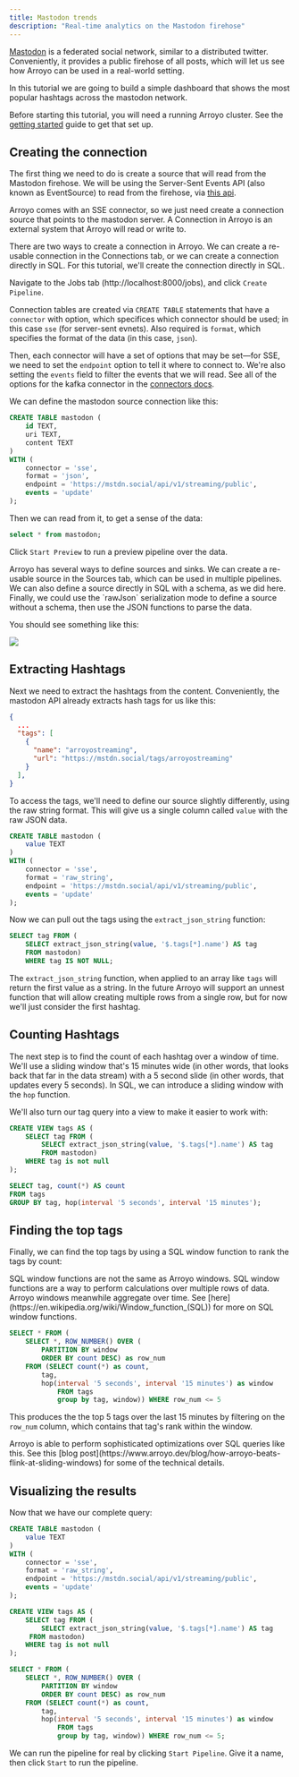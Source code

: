 ```yaml
---
title: Mastodon trends
description: "Real-time analytics on the Mastodon firehose"
---
```


[Mastodon](https://joinmastodon.org/) is a federated social network, similar to a distributed
twitter. Conveniently, it provides a public firehose of all posts, which will let us see how
Arroyo can be used in a real-world setting.

In this tutorial we are going to build a simple dashboard that shows the most popular hashtags
across the mastodon network.

Before starting this tutorial, you will need a running Arroyo cluster. See the [getting started](/getting-started)
guide to get that set up.

## Creating the connection

The first thing we need to do is create a source that will read from the Mastodon firehose. We
will be using the Server-Sent Events API (also known as EventSource) to read from the firehose, via
[this api](https://docs.joinmastodon.org/methods/streaming/#public).

Arroyo comes with an SSE connector, so we just need create a connection source
that points to the mastodon server. A Connection in Arroyo is an external system
that Arroyo will read or write to.

There are two ways to create a connection in Arroyo. We can create a re-usable connection in the
Connections tab, or we can create a connection directly in SQL. For this tutorial, we'll create
the connection directly in SQL.

Navigate to the Jobs tab (http://localhost:8000/jobs), and click `Create Pipeline`.

Connection tables are created via `CREATE TABLE` statements that have a
`connector` with option, which specifices which connector should be used; in
this case `sse` (for server-sent evnets). Also required is `format`, which
specifies the format of the data (in this case, `json`).

Then, each connector will have a set of options that may be set—for SSE, we need
to set the `endpoint` option to tell it where to connect to. We're also setting
the `events` field to filter the events that we will read. See all of the
options for the kafka connector in the [connectors docs](/connectors/sse).

We can define the mastodon source connection like this:

```sql
CREATE TABLE mastodon (
    id TEXT,
    uri TEXT,
    content TEXT
)
WITH (
    connector = 'sse',
    format = 'json',
    endpoint = 'https://mstdn.social/api/v1/streaming/public',
    events = 'update'
);
```

Then we can read from it, to get a sense of the data:

```sql
select * from mastodon;
```

Click `Start Preview` to run a preview pipeline over the data.

<Tip>
    Arroyo has several ways to define sources and sinks. We can create a re-usable source in the Sources tab,
    which can be used in multiple pipelines. We can also define a source directly in SQL with a schema, as we
    did here. Finally, we could use the `rawJson` serialization mode to define a source without a schema, then
    use the JSON functions to parse the data.
</Tip>

You should see something like this:

<img src="/images/mastodon_firehose.png" />

## Extracting Hashtags

Next we need to extract the hashtags from the content. Conveniently, the mastodon API already extracts
hash tags for us like this:

```json
{
  ...
  "tags": [
    {
      "name": "arroyostreaming",
      "url": "https://mstdn.social/tags/arroyostreaming"
    }
  ],
}
```

To access the tags, we'll need to define our source slightly differently, using the raw string format. This
will give us a single column called `value` with the raw JSON data.

```sql
CREATE TABLE mastodon (
    value TEXT
)
WITH (
    connector = 'sse',
    format = 'raw_string',
    endpoint = 'https://mstdn.social/api/v1/streaming/public',
    events = 'update'
);
```

Now we can pull out the tags using the `extract_json_string` function:

```sql
SELECT tag FROM (
    SELECT extract_json_string(value, '$.tags[*].name') AS tag
    FROM mastodon)
    WHERE tag IS NOT NULL;
```


The `extract_json_string` function, when applied to an array like `tags` will return the first value as a string. In
the future Arroyo will support an unnest function that will allow creating multiple rows from a single row, but for
now we'll just consider the first hashtag.

## Counting Hashtags

The next step is to find the count of each hashtag over a window of time.  We'll use a sliding window
that's 15 minutes wide (in other words, that looks back that far in the data stream) with a 5 second slide
(in other words, that updates every 5 seconds). In SQL, we can introduce a sliding window with the `hop`
function.

We'll also turn our tag query into a view to make it easier to work with:

```sql
CREATE VIEW tags AS (
    SELECT tag FROM (
        SELECT extract_json_string(value, '$.tags[*].name') AS tag
        FROM mastodon)
    WHERE tag is not null
);

SELECT tag, count(*) AS count
FROM tags
GROUP BY tag, hop(interval '5 seconds', interval '15 minutes');
```

## Finding the top tags

Finally, we can find the top tags by using a SQL window function to rank the tags by count:

<Tip>
    SQL window functions are not the same as Arroyo windows. SQL window functions are a way to
    perform calculations over multiple rows of data. Arroyo windows meanwhile aggregate over time.
    See [here](https://en.wikipedia.org/wiki/Window_function_(SQL)) for more on SQL window functions.
</Tip>

```sql
SELECT * FROM (
    SELECT *, ROW_NUMBER() OVER (
        PARTITION BY window
        ORDER BY count DESC) as row_num
    FROM (SELECT count(*) as count,
        tag,
        hop(interval '5 seconds', interval '15 minutes') as window
            FROM tags
            group by tag, window)) WHERE row_num <= 5
```

This produces the the top 5 tags over the last 15 minutes by filtering on the `row_num` column, which
contains that tag's rank within the window.

<Tip>
    Arroyo is able to perform sophisticated optimizations over SQL queries like this. See this
    [blog post](https://www.arroyo.dev/blog/how-arroyo-beats-flink-at-sliding-windows) for some
    of the technical details.
</Tip>


## Visualizing the results

Now that we have our complete query:

```sql
CREATE TABLE mastodon (
    value TEXT
)
WITH (
    connector = 'sse',
    format = 'raw_string',
    endpoint = 'https://mstdn.social/api/v1/streaming/public',
    events = 'update'
);

CREATE VIEW tags AS (
    SELECT tag FROM (
        SELECT extract_json_string(value, '$.tags[*].name') AS tag
     FROM mastodon)
    WHERE tag is not null
);

SELECT * FROM (
    SELECT *, ROW_NUMBER() OVER (
        PARTITION BY window
        ORDER BY count DESC) as row_num
    FROM (SELECT count(*) as count,
        tag,
        hop(interval '5 seconds', interval '15 minutes') as window
            FROM tags
            group by tag, window)) WHERE row_num <= 5;
```

We can run the pipeline for real by clicking `Start Pipeline`. Give it a name,
then click `Start` to run the pipeline.
